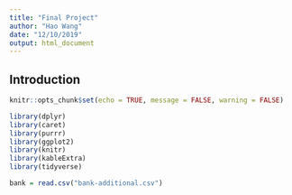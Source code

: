 ```yaml
---
title: "Final Project"
author: "Hao Wang"
date: "12/10/2019"
output: html_document
---
```


## Introduction

```r
knitr::opts_chunk$set(echo = TRUE, message = FALSE, warning = FALSE)
```

```r
library(dplyr)
library(caret)
library(purrr)
library(ggplot2)
library(knitr)
library(kableExtra)
library(tidyverse)
```

```r
bank = read.csv("bank-additional.csv")
```

